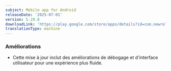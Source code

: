 ```yaml
---
subject: Mobile app for Android
releaseDate: '2025-07-01'
version: 5.29.8
downloadLink: 'https://play.google.com/store/apps/details?id=com.newrelic.rpm'
translationType: machine
---
```


### Améliorations

* Cette mise à jour inclut des améliorations de débogage et d&apos;interface utilisateur pour une expérience plus fluide.